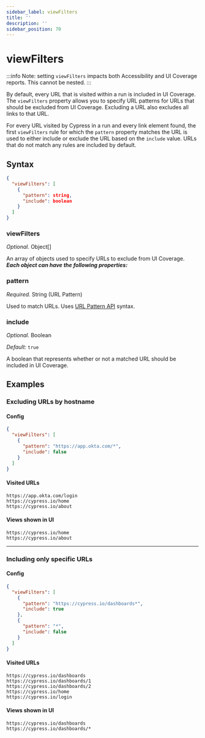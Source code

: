 ```yaml
---
sidebar_label: viewFilters
title: ''
description: ''
sidebar_position: 70
---
```


# viewFilters

:::info
Note: setting `viewFilters` impacts both Accessibility and UI Coverage reports.
This cannot be nested.
:::

By default, every URL that is visited within a run is included in UI Coverage. The `viewFilters` property allows you to specify URL patterns for URLs that should be excluded from UI Coverage. Excluding a URL also excludes all links to that URL.

For every URL visited by Cypress in a run and every link element found, the first `viewFilters` rule for which the `pattern` property matches the URL is used to either include or exclude the URL based on the `include` value. URLs that do not match any rules are included by default.

## Syntax

```json
{
  "viewFilters": [
    {
      "pattern": string,
      "include": boolean
    }
  ]
}
```

### viewFilters

_Optional._ Object\[]

An array of objects used to specify URLs to exclude from UI Coverage. _**Each object can have the following properties:**_

### pattern

_Required._ String (URL Pattern)

Used to match URLs. Uses [URL Pattern API](https://developer.mozilla.org/en-US/docs/Web/API/URL_Pattern_API) syntax.

### include

_Optional._ Boolean

_Default:_ `true`

A boolean that represents whether or not a matched URL should be included in UI Coverage.

## Examples

### Excluding URLs by hostname

#### Config

```json
{
  "viewFilters": [
    {
      "pattern": "https://app.okta.com/*",
      "include": false
    }
  ]
}
```

#### Visited URLs

```
https://app.okta.com/login
https://cypress.io/home
https://cypress.io/about
```

#### Views shown in UI

```
https://cypress.io/home
https://cypress.io/about
```

---

### Including only specific URLs

#### Config

```json
{
  "viewFilters": [
    {
      "pattern": "https://cypress.io/dashboards*",
      "include": true
    },
    {
      "pattern": "*",
      "include": false
    }
  ]
}
```

#### Visited URLs

```
https://cypress.io/dashboards
https://cypress.io/dashboards/1
https://cypress.io/dashboards/2
https://cypress.io/home
https://cypress.io/login
```

#### Views shown in UI

```
https://cypress.io/dashboards
https://cypress.io/dashboards/*
```
